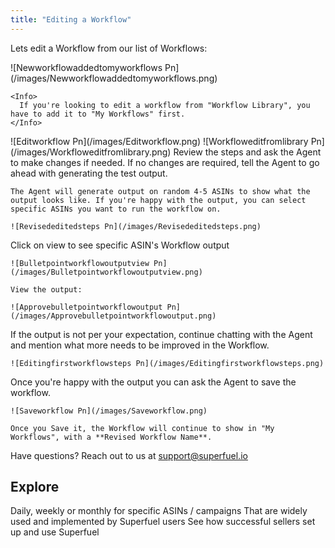 ```yaml
---
title: "Editing a Workflow"
---
```


Lets edit a Workflow from our list of Workflows:

<Steps>
  <Step title="Navigate to My Workflows, and open any workflow you want to edit">
    ![Newworkflowaddedtomyworkflows Pn](/images/Newworkflowaddedtomyworkflows.png)

    <Info>
      If you're looking to edit a workflow from "Workflow Library", you have to add it to "My Workflows" first.
    </Info>
  </Step>
  <Step title='Click "Edit Workflow"'>
    ![Editworkflow Pn](/images/Editworkflow.png)
  </Step>
  <Step title="Tell the Agent the changes you want in the Workflow or Output">
    ![Workfloweditfromlibrary Pn](/images/Workfloweditfromlibrary.png)
  </Step>
  <Step title="Review the revised Steps proposed by the Agent">
    Review the steps and ask the Agent to make changes if needed. If no changes are required, tell the Agent to go ahead with generating the test output.

    The Agent will generate output on random 4-5 ASINs to show what the output looks like. If you're happy with the output, you can select specific ASINs you want to run the workflow on.

    ![Revisededitedsteps Pn](/images/Revisededitedsteps.png)
  </Step>
  <Step title="Review the test Output">
    Click on view to see specific ASIN's Workflow output

    ![Bulletpointworkflowoutputview Pn](/images/Bulletpointworkflowoutputview.png)

    View the output:

    ![Approvebulletpointworkflowoutput Pn](/images/Approvebulletpointworkflowoutput.png)
  </Step>
  <Step title="Continue refining the Workflow and Output">
    If the output is not per your expectation, continue chatting with the Agent and mention what more needs to be improved in the Workflow.

    ![Editingfirstworkflowsteps Pn](/images/Editingfirstworkflowsteps.png)
  </Step>
  <Step title="Save the Workflow">
    Once you're happy with the output you can ask the Agent to save the workflow.

    ![Saveworkflow Pn](/images/Saveworkflow.png)

    Once you Save it, the Workflow will continue to show in "My Workflows", with a **Revised Workflow Name**.
  </Step>
</Steps>

Have questions? Reach out to us at [support@superfuel.io](mailto:support@superfuel.io)

## Explore

<Columns cols={3}>
  <Card title="Scheduling a Workflow" icon="timer" href="https://docs.superfuel.io/features/scheduling-workflow">
    Daily, weekly or monthly for specific ASINs / campaigns
  </Card>
  <Card title="Popular use cases" icon="book" href="https://docs.superfuel.io/more-resources/popular-usecases">
    That are widely used and implemented by Superfuel users
  </Card>
  <Card title="Best Practices" icon="lightbulb" href="https://docs.superfuel.io/more-resources/success-stories">
    See how successful sellers set up and use Superfuel
  </Card>
</Columns>